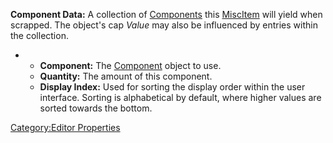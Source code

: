 <onlyinclude>'''Component Data:''' A collection of [[Component]]s this [[MiscItem]] will yield when scrapped. The object's cap ''Value'' may also be influenced by entries within the collection.
**'''Component:''' The [[Component]] object to use.
**'''Quantity:''' The amount of this component.
**'''Display Index:''' Used for sorting the display order within the user interface. Sorting is alphabetical by default, where higher values are sorted towards the bottom.</onlyinclude>


[[Category:Editor Properties]]
